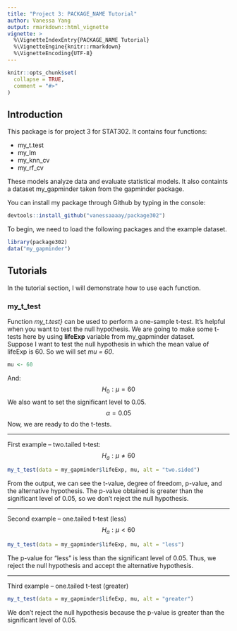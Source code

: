 ```yaml
---
title: "Project 3: PACKAGE_NAME Tutorial"
author: Vanessa Yang
output: rmarkdown::html_vignette
vignette: >
  %\VignetteIndexEntry{PACKAGE_NAME Tutorial}
  %\VignetteEngine{knitr::rmarkdown}
  %\VignetteEncoding{UTF-8}
---
```


```r
knitr::opts_chunk$set(
  collapse = TRUE,
  comment = "#>"
)
```

## Introduction
This package is for project 3 for STAT302. It contains four functions: 
<p>
* my_t.test
* my_lm
* my_knn_cv
* my_rf_cv
</p>
These models analyze data and evaluate statistical models. It also containts a dataset my_gapminder taken from the gapminder package.
<br>


You can install my package through Github by typing in the console:
```r
devtools::install_github("vanessaaaay/package302")
```


To begin, we need to load the following packages and the example dataset.
```r
library(package302)
data("my_gapminder")
```


## Tutorials
In the tutorial section, I will demonstrate how to use each function.

### my_t_test
Function *my_t.test}* can be used to perform a one-sample t-test. It's helpful when you want to test the null hypothesis. We are going to make some t-tests here by using **lifeExp**  variable from my_gapminder dataset.
<br>
Suppose I want to test the null hypothesis in which the mean value of lifeExp is 60. So we will set *mu = 60*.
```r
mu <- 60
```
And:
$$H_0: \mu = 60$$
We also want to set the significant level to 0.05.
$$\alpha = 0.05$$
Now, we are ready to do the t-tests. 

***

First example -- two.tailed t-test:
$$H_a: \mu \neq 60$$
```r
my_t_test(data = my_gapminder$lifeExp, mu, alt = "two.sided")
```
From the output, we can see the t-value, degree of freedom, p-value, and the alternative hypothesis. The p-value obtained is greater than the significant level of 0.05, so we don't reject the null hypothesis.

***

Second example -- one.tailed t-test (less)
$$H_a: \mu < 60$$
```r
my_t_test(data = my_gapminder$lifeExp, mu, alt = "less")
```
The p-value for "less" is less than the significant level of 0.05. Thus, we reject the null hypothesis and accept the alternative hypothesis.

***

Third example -- one.tailed t-test (greater)
```r
my_t_test(data = my_gapminder$lifeExp, mu, alt = "greater")
```
We don't reject the null hypothesis because the p-value is greater than the significant level of 0.05.




